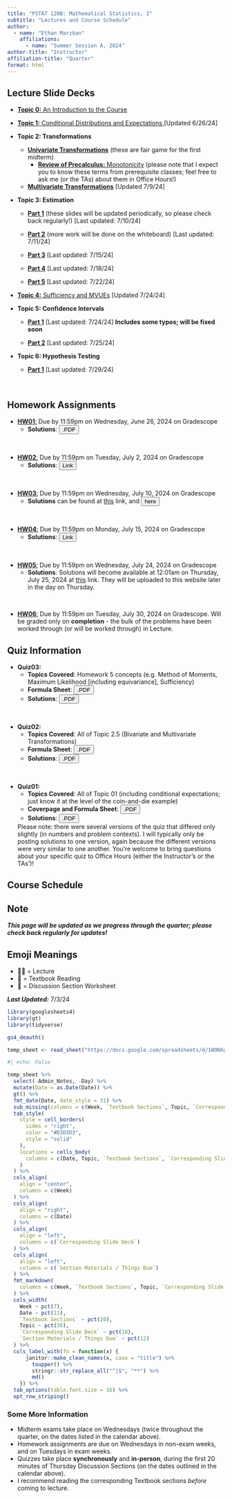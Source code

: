 ```yaml
---
title: "PSTAT 120B: Mathematical Statistics, I"
subtitle: "Lectures and Course Schedule"
author:
  - name: "Ethan Marzban"
    affiliations:
      - name: "Summer Session A, 2024"
author-title: "Instructor"
affiliation-title: "Quarter"
format: html
---
```




## Lecture Slide Decks

-   <a href="../Files/Lectures/0_Why_Stats.pdf" target="_blank">**Topic 0:** An Introduction to the Course </a>

-   <a href="../Files/Lectures/1_Cond_Expec_Dist.pdf" target="_blank">**Topic 1:** Conditional Distributions and Expectations </a> [Updated 6/26/24]

-   **Topic 2: Transformations**
    -   <a href="../Files/Lectures/2_Univariate_Transformations.pdf" target="_blank">**Univariate Transformations**</a> (these are fair game for the first midterm)
        -   <a href="../Files/Lectures/0_Monotonicity.pdf" target="_blank">**Review of Precalculus:** Monotonicity</a> (please note that I expect you to know these terms from prerequisite classes; feel free to ask me (or the TAs) about them in Office Hours!)
    -   <a href="../Files/Lectures/2_Transformations_Multi.pdf" target="_blank">**Multivariate Transformations**</a> [Updated 7/9/24]

-   **Topic 3: Estimation**
    -   <a href="../Files/Lectures/3_Estimation_P1.pdf" target="_blank">**Part 1**</a> (these slides will be updated periodically, so please check back regularly!) [Last updated: 7/10/24]
    
    -   <a href="../Files/Lectures/3_Estimation2.pdf" target="_blank">**Part 2**</a> (more work will be done on the whiteboard) [Last updated: 7/11/24]
    
    -   <a href="../Files/Lectures/3_Estimation3.pdf" target="_blank">**Part 3**</a> [Last updated: 7/15/24]
    
    -   <a href="../Files/Lectures/3_Estimation4.pdf" target="_blank">**Part 4**</a> [Last updated: 7/18/24]
    
    -   <a href="../Files/Lectures/3_Estimation5.pdf" target="_blank">**Part 5**</a> [Last updated: 7/22/24]

-   <a href="../Files/Lectures/4_Sufficiency.pdf" target="_blank">**Topic 4:** Sufficiency and MVUEs</a> [Updated 7/24/24]



-   **Topic 5: Confidence Intervals**
    -   <a href="../Files/Lectures/5_ConfInt.pdf" target="_blank">**Part 1**</a> [Last updated: 7/24/24] **Includes some typos; will be fixed soon**
    
    -   <a href="../Files/Lectures/5_ConfInt_2.pdf" target="_blank">**Part 2**</a> [Last updated: 7/25/24]
    


-   **Topic 6: Hypothesis Testing**
    -   <a href="../Files/Lectures/6_Hypothesis_Testing_1.pdf" target="_blank">**Part 1**</a> [Last updated: 7/29/24] 
    
\

## Homework Assignments

-   <a href="../Files/HW/HW01.pdf" target="_blank">**HW01**:</a> Due by 11:59pm on Wednesday, June 26, 2024 on Gradescope
    -   **Solutions**: <a href="../Files/HW/HW01_Solns.pdf" target="_blank"><button type="button" class="btn btn-info">.PDF</button></a>
    
\

-   <a href="../Files/HW/HW02.pdf" target="_blank">**HW02**:</a> Due by 11:59pm on Tuesday, July 2, 2024 on Gradescope
    -   **Solutions**: <a href="https://drive.google.com/file/d/1ALa8AHNZjbrL1zgF5lcZLj3Dfr-wjbqi/" target="_blank"><button type="button" class="btn btn-info">Link</button></a>

\

-   <a href="../Files/HW/HW03.pdf" target="_blank">**HW03**:</a> Due by 11:59pm on Wednesday, July 10, 2024 on Gradescope
    -   **Solutions** can be found at [this](https://ucsb.instructure.com/courses/20787/modules) link, and <a href="https://drive.google.com/file/d/17bHbRujD7hOjLUvfUQibIIfCAh6YN9QB/" target="_blank"><button type="button" class="btn btn-info">here</button></a>
    
\

-   <a href="../Files/HW/HW04.pdf" target="_blank">**HW04**:</a> Due by 11:59pm on Monday, July 15, 2024 on Gradescope
    -   **Solutions**: <a href="https://drive.google.com/file/d/1mXeXsteHOxLcqDx2pwl5V28PExktiyLQ/" target="_blank"><button type="button" class="btn btn-info">Link</button></a>
    
\


-   <a href="https://drive.google.com/file/d/1o-aYPvaA0G4Vr8D5hk0T4vkR5jEuTePD/" target="_blank">**HW05**:</a> Due by 11:59pm on Wednesday, July 24, 2024 on Gradescope
    -   **Solutions**: Solutions will become available at 12:01am on Thursday, July 25, 2024 at <a href="
https://ucsb.instructure.com/courses/20787/modules" target="_blank">this</a> link. They will be uploaded to this website later in the day on Thursday.

\

-   <a href="../Files/HW/HW06.pdf" target="_blank">**HW06**:</a> Due by 11:59pm on Tuesday, July 30, 2024 on Gradescope. Will be graded only on **completion** - the bulk of the problems have been worked through (or will be worked through) in Lecture.

## Quiz Information


-   **Quiz03:** 
    -   **Topics Covered**: Homework 5 concepts (e.g. Method of Moments, Maximum Likelihood [including equivariance], Sufficiency)
    -   **Formula Sheet**: <a href="../Files/Misc/Quiz03_Formula_Sheet.pdf" target="_blank"><button type="button" class="btn btn-info">.PDF</button></a>
    -   **Solutions**: <a href="../Files/QzSolns/Qz03_Solns.pdf" target="_blank"><button type="button" class="btn btn-info">.PDF</button></a> 
    
\

-   **Quiz02:** 
    -   **Topics Covered**: All of Topic 2.5 (Bivariate and Multivariate Transformations)
    -   **Formula Sheet**: <a href="../Files/Misc/Quiz02_Formula_Sheet.pdf" target="_blank"><button type="button" class="btn btn-info">.PDF</button></a>
    -   **Solutions**: <a href="../Files/QzSolns/Qz02_Solns.pdf" target="_blank"><button type="button" class="btn btn-info">.PDF</button></a> 
    
\

-   **Quiz01:** 
    -   **Topics Covered**: All of Topic 01 (including conditional expectations; just know it at the level of the coin-and-die example)
    -   **Coverpage and Formula Sheet**: <a href="../Files/Misc/Quiz01_Coverpage.pdf" target="_blank"><button type="button" class="btn btn-info">.PDF</button></a>
    -   **Solutions**: <a href="../Files/QzSolns/Qz01_Solns.pdf" target="_blank"><button type="button" class="btn btn-info">.PDF</button></a> 
    
    Please note: there were several versions of the quiz that differed only slightly (in numbers and problem contexts). I will typically only be posting solutions to one version, again because the different versions were very similar to one another. You're welcome to bring questions about your specific quiz to Office Hours (either the Instructor's or the TAs')!

## Course Schedule 

:::{.callout-warning}
## **Note**

_**This page will be updated as we progress through the quarter; please check back regularly for updates!**_
:::

:::{.callout-note}
## **Emoji Meanings**
-   🧑‍🏫 = Lecture
-   📖 = Textbook Reading
-   📄 = Discussion Section Worksheet
:::

_**Last Updated:**_ 7/3/24

```r
library(googlesheets4)
library(gt)
library(tidyverse)

gs4_deauth()

temp_sheet <- read_sheet("https://docs.google.com/spreadsheets/d/1W9NhgxlZsbb-JW6W5nu8a_7OmF42WV6T3hyfb4PMvLY/edit?usp=sharing")
```

```r
#| echo: False

temp_sheet %>%
  select(-Admin_Notes, -Day) %>%
  mutate(Date = as.Date(Date)) %>%
  gt() %>%
  fmt_date(Date, date_style = 31) %>%
  sub_missing(columns = c(Week, `Textbook Sections`, Topic, `Corresponding Slide Deck`, `Section Materials / Things Due`), missing_text = "") %>%
  tab_style(
    style = cell_borders(
      sides = "right",
      color = "#D3D3D3",
      style = "solid"
    ),
    locations = cells_body(
      columns = c(Date, Topic, `Textbook Sections`, `Corresponding Slide Deck`, `Section Materials / Things Due`)
    )
  ) %>%
  cols_align(
    align = "center", 
    columns = c(Week)
  ) %>%
  cols_align(
    align = "right", 
    columns = c(Date)
  ) %>%
  cols_align(
    align = "left", 
    columns = c(`Corresponding Slide Deck`)
  ) %>%
  cols_align(
    align = "left", 
    columns = c(`Section Materials / Things Due`)
  ) %>%
  fmt_markdown(
    columns = c(Week, `Textbook Sections`, Topic, `Corresponding Slide Deck`, `Section Materials / Things Due`)
  ) %>%
  cols_width(
    Week ~ pct(7),
    Date ~ pct(13), 
    `Textbook Sections` ~ pct(20),
    Topic ~ pct(30),
    `Corresponding Slide Deck` ~ pct(18),
    `Section Materials / Things Due` ~ pct(12)
  ) %>%
  cols_label_with(fn = function(x) {
      janitor::make_clean_names(x, case = "title") %>%
        toupper() %>%
        stringr::str_replace_all("^|$", "**") %>%
        md()
    }) %>%
  tab_options(table.font.size = 16) %>%
  opt_row_striping()
```

### Some More Information

-   Midterm exams take place on Wednesdays (twice throughout the quarter, on the dates listed in the calendar above).
-   Homework assignments are due on Wednesdays in non-exam weeks, and on Tuesdays in exam weeks.
-   Quizzes take place **synchronously** and **in-person**, during the first 20 minutes of Thursday Discussion Sections (on the dates outlined in the calendar above).
-   I recommend reading the corresponding Textbook sections _before_ coming to lecture.
